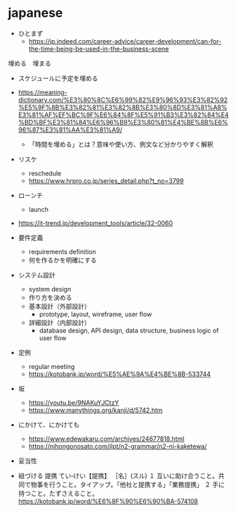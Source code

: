 # japanese

- ひとまず
  - https://jp.indeed.com/career-advice/career-development/can-for-the-time-being-be-used-in-the-business-scene

埋める　埋まる
- スケジュールに予定を埋める
- https://meaning-dictionary.com/%E3%80%8C%E6%99%82%E9%96%93%E3%82%92%E5%9F%8B%E3%82%81%E3%82%8B%E3%80%8D%E3%81%A8%E3%81%AF%EF%BC%9F%E6%84%8F%E5%91%B3%E3%82%84%E4%BD%BF%E3%81%84%E6%96%B9%E3%80%81%E4%BE%8B%E6%96%87%E3%81%AA%E3%81%A9/
  - 「時間を埋める」とは？意味や使い方、例文など分かりやすく解釈



- リスケ
  - reschedule
  - https://www.hrpro.co.jp/series_detail.php?t_no=3799

- ローンチ
  - launch

- https://it-trend.jp/development_tools/article/32-0060
- 要件定義
  - requirements definition
  - 何を作るかを明確にする
- システム設計
  - system design
  - 作り方を決める
  - 基本設計（外部設計）
    - prototype, layout, wireframe, user flow
  - 詳細設計（内部設計）
    - database design, API design, data structure, business logic of user flow


- 定例
  - regular meeting
  - https://kotobank.jp/word/%E5%AE%9A%E4%BE%8B-533744

- 坂
  - https://youtu.be/9NAKuYJCtzY
  - https://www.manythings.org/kanji/d/5742.htm

- にかけて、にかけても
  - https://www.edewakaru.com/archives/24677818.html
  - https://nihongonosato.com/jlpt/n2-grammar/n2-ni-kaketewa/

- 妥当性

- 紐づける
提携
てい‐けい【提携】
［名］(スル)
１ 互いに助け合うこと。共同で物事を行うこと。タイアップ。「他社と提携する」「業務提携」
２ 手に持つこと。たずさえること。
https://kotobank.jp/word/%E6%8F%90%E6%90%BA-574108


